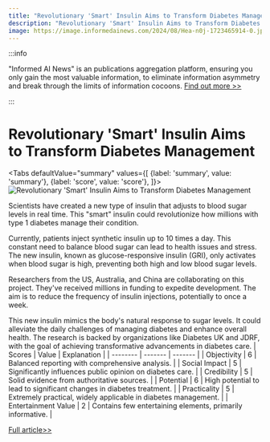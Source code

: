 ```yaml
---
title: "Revolutionary 'Smart' Insulin Aims to Transform Diabetes Management"
description: "Revolutionary 'Smart' Insulin Aims to Transform Diabetes Management"
image: https://image.informedainews.com/2024/08/Hea-n0j-1723465914-0.jpg
---
```



:::info

"Informed AI News" is an publications aggregation platform, ensuring you only gain the most valuable information, to eliminate information asymmetry and break through the limits of information cocoons.  [Find out more >>](/)

:::

# Revolutionary 'Smart' Insulin Aims to Transform Diabetes Management


<Tabs
	defaultValue="summary"
	values={[
	{label: 'summary', value: 'summary'},
	{label: 'score', value: 'score'},
]}>
<TabItem value="summary">
<img
  src="https://image.informedainews.com/2024/08/Hea-n0j-1723465914-0.jpg"
  alt="Revolutionary 'Smart' Insulin Aims to Transform Diabetes Management"
/>



Scientists have created a new type of insulin that adjusts to blood sugar levels in real time. This "smart" insulin could revolutionize how millions with type 1 diabetes manage their condition.

Currently, patients inject synthetic insulin up to 10 times a day. This constant need to balance blood sugar can lead to health issues and stress. The new insulin, known as glucose-responsive insulin (GRI), only activates when blood sugar is high, preventing both high and low blood sugar levels.

Researchers from the US, Australia, and China are collaborating on this project. They've received millions in funding to expedite development. The aim is to reduce the frequency of insulin injections, potentially to once a week.

This new insulin mimics the body's natural response to sugar levels. It could alleviate the daily challenges of managing diabetes and enhance overall health. The research is backed by organizations like Diabetes UK and JDRF, with the goal of achieving transformative advancements in diabetes care.
</TabItem>
<TabItem value="score">
	| Scores     | Value   | Explanation |
	| -------- | ------- | ------- |
	| Objectivity  | 6    | Balanced reporting with comprehensive analysis.    |
	| Social Impact | 5     | Significantly influences public opinion on diabetes care.    |
	| Credibility    | 5    | Solid evidence from authoritative sources.    |
	| Potential    | 6    | High potential to lead to significant changes in diabetes treatment.    |
	| Practicality    | 5    | Extremely practical, widely applicable in diabetes management.    |
	| Entertainment Value    | 2    | Contains few entertaining elements, primarily informative.    |
</TabItem>
</Tabs>

[Full article>>](https://www.theguardian.com/society/article/2024/aug/11/scientists-hail-smart-insulin-responds-changing-blood-sugar-levels-real-time-diabetes)
